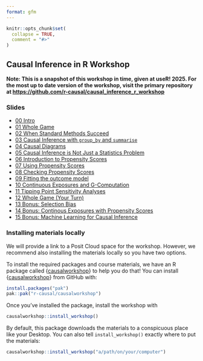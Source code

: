 ```yaml
---
format: gfm
---
```


<!-- README.md is generated from README.Rmd. Please edit that file -->

```r
knitr::opts_chunk$set(
  collapse = TRUE,
  comment = "#>"
)
```

## Causal Inference in R Workshop

**Note: This is a snapshot of this workshop in time, given at useR! 2025. For the most up to date version of the workshop, visit the primary repository at <https://github.com/r-causal/causal_inference_r_workshop>**

### Slides

* [00 Intro](https://causal-inference-r-workshop.netlify.app/00-intro.html)
* [01 Whole Game](https://causal-inference-r-workshop.netlify.app/01-causal_modeling_whole_game.html)
* [02 When Standard Methods Succeed](https://causal-inference-r-workshop.netlify.app/02-when-standard-methods-succeed.html)
* [03 Causal Inference with `group_by` and `summarise`](https://causal-inference-r-workshop.netlify.app/03-causal-inference-with-group-by-and-summarise.html)
* [04 Causal Diagrams](https://causal-inference-r-workshop.netlify.app/04-dags.html)
* [05 Causal Inference is Not Just a Statistics Problem](https://causal-inference-r-workshop.netlify.app/05-quartets.html)
* [06 Introduction to Propensity Scores](https://causal-inference-r-workshop.netlify.app/06-pscores.html)
* [07 Using Propensity Scores](https://causal-inference-r-workshop.netlify.app/07-using-pscores.html)
* [08 Checking Propensity Scores](https://causal-inference-r-workshop.netlify.app/08-pscore-diagnostics.html)
* [09 Fitting the outcome model](https://causal-inference-r-workshop.netlify.app/09-outcome-model.html)
* [10 Continuous Exposures and G-Computation](https://causal-inference-r-workshop.netlify.app/10-continuous-g-comp.html)
* [11 Tipping Point Sensitivity Analyses](https://causal-inference-r-workshop.netlify.app/11-tipr.html)
* [12 Whole Game (Your Turn)](https://causal-inference-r-workshop.netlify.app/12-whole_game-2.html)
* [13 Bonus: Selection Bias](https://causal-inference-r-workshop.netlify.app/13-bonus-selection-bias.html)
* [14 Bonus: Continous Exposures with Propensity Scores](https://causal-inference-r-workshop.netlify.app/14-bonus-continuous-pscores.html)
* [15 Bonus: Machine Learning for Causal Inference](https://causal-inference-r-workshop.netlify.app/15-bonus-ml-for-causal.html)

### Installing materials locally

We will provide a link to a Posit Cloud space for the workshop. However, we recommend also installing the materials locally so you have two options.

To install the required packages and course materials, we have an R package called {[causalworkshop](https://github.com/malcolmbarrett/causalworkshop)} to help you do that! You can install {[causalworkshop](https://github.com/malcolmbarrett/causalworkshop)} from GitHub with:

``` r
install.packages("pak")
pak::pak("r-causal/causalworkshop")
```

Once you've installed the package, install the workshop with

``` r
causalworkshop::install_workshop()
```

By default, this package downloads the materials to a conspicuous place like your Desktop. You can also tell `install_workshop()` exactly where to put the materials:

``` r
causalworkshop::install_workshop("a/path/on/your/computer")
```
